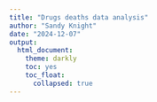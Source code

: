 ```yaml
---
title: "Drugs deaths data analysis"
author: "Sandy Knight"
date: "2024-12-07"
output:
  html_document:
    theme: darkly
    toc: yes
    toc_float:
      collapsed: true
---
```

